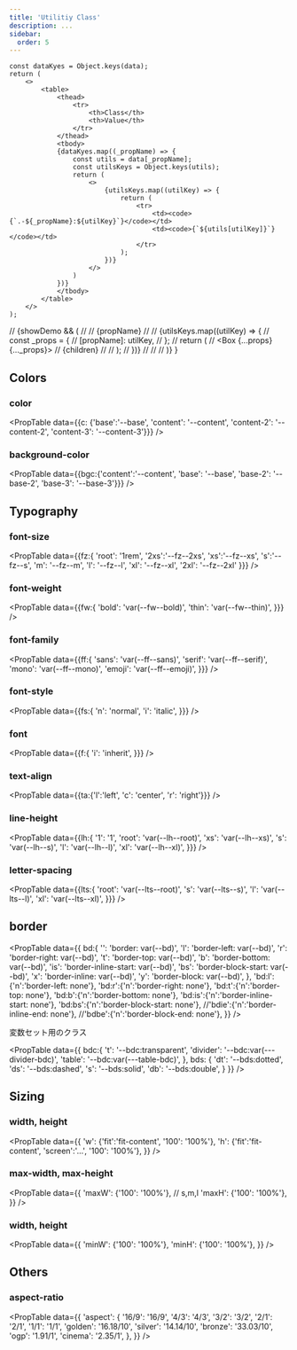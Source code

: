 ```yaml
---
title: 'Utilitiy Class'
description: ...
sidebar:
  order: 5
---
```



	const dataKyes = Object.keys(data);
	return (
		<>
			<table>
				<thead>
					<tr>
						<th>Class</th>
						<th>Value</th>
					</tr>
				</thead>
				<tbody>
				{dataKyes.map((_propName) => {
					const utils = data[_propName];
					const utilsKeys = Object.keys(utils);
					return (
						<>
							{utilsKeys.map((utilKey) => {
								return (
									<tr>
										<td><code>{`.-${_propName}:${utilKey}`}</code></td>
										<td><code>{`${utils[utilKey]}`}</code></td>
									</tr>
								);
							})}
						</>
					)
				})}
				</tbody>
			</table>
		</>
	);

// 				{showDemo && (
// 				<Preview>
// 					<PreviewTitle>{propName}</PreviewTitle>
// 					<PreviewArea>
// 					{utilsKeys.map((utilKey) => {
// 						const _props = {
// 							[propName]: utilKey,
// 						};
// 						return (
// 							<Box {...props} {..._props}>
// 								{children}
// 							</Box>
// 						);
// 					})}
// 					</PreviewArea>
// 				</Preview>
// 			)}
}


## Colors

### color

<PropTable
	data={{c: {'base':'--base', 'content': '--content', 'content-2': '--content-2', 'content-3': '--content-3'}}}
/>

### background-color

<PropTable
	data={{bgc:{'content':'--content', 'base': '--base', 'base-2': '--base-2', 'base-3': '--base-3'}}}
/>



## Typography

### font-size

<PropTable
	data={{fz:{
		'root': '1rem',
		'2xs':'--fz--2xs',
		'xs':'--fz--xs',
		's':'--fz--s',
		'm': '--fz--m',
		'l': '--fz--l',
		'xl': '--fz--xl',
		'2xl': '--fz--2xl'
	}}}
/>

### font-weight
<PropTable
	data={{fw:{
		'bold': 'var(--fw--bold)',
		'thin': 'var(--fw--thin)',
	}}}
/>


### font-family
<PropTable
	data={{ff:{
		'sans': 'var(--ff--sans)',
		'serif': 'var(--ff--serif)',
		'mono': 'var(--ff--mono)',
		'emoji': 'var(--ff--emoji)',
	}}}
/>

### font-style
<PropTable
	data={{fs:{
		'n': 'normal',
		'i': 'italic',
	}}}
/>

### font
<PropTable
	data={{f:{
		'i': 'inherit',
	}}}
/>

### text-align
<PropTable
	data={{ta:{'l':'left', 'c': 'center', 'r': 'right'}}}
/>


### line-height

<PropTable
	data={{lh:{
		'1': '1',
		'root': 'var(--lh--root)',
		'xs': 'var(--lh--xs)',
		's': 'var(--lh--s)',
		'l': 'var(--lh--l)',
		'xl': 'var(--lh--xl)',
	}}}
/>

### letter-spacing

<PropTable
	data={{lts:{
		'root': 'var(--lts--root)',
		's': 'var(--lts--s)',
		'l': 'var(--lts--l)',
		'xl': 'var(--lts--xl)',
	}}}
/>



## border


<PropTable
	data={{
		bd:{
			'': 'border: var(--bd)',
			'l': 'border-left: var(--bd)',
			'r': 'border-right: var(--bd)',
			't': 'border-top: var(--bd)',
			'b': 'border-bottom: var(--bd)',
			'is': 'border-inline-start: var(--bd)',
			'bs': 'border-block-start: var(--bd)',
			'x': 'border-inline: var(--bd)',
			'y': 'border-block: var(--bd)',
		},
		'bd:l':{'n':'border-left: none'},
		'bd:r':{'n':'border-right: none'},
		'bd:t':{'n':'border-top: none'},
		'bd:b':{'n':'border-bottom: none'},
		'bd:is':{'n':'border-inline-start: none'},
		'bd:bs':{'n':'border-block-start: none'},
		//'bdie':{'n':'border-inline-end: none'},
		//'bdbe':{'n':'border-block-end: none'},
	}}
/>

変数セット用のクラス

<PropTable
	data={{
		bdc:{
			't': '--bdc:transparent',
			'divider': '--bdc:var(---divider-bdc)',
			'table': '--bdc:var(---table-bdc)',
		},
		bds: {
			'dt': '--bds:dotted',
			'ds': '--bds:dashed',
			's': '--bds:solid',
			'db': '--bds:double',
		}
	}}
/>


## Sizing

### width, height

<PropTable
	data={{
		'w': {'fit':'fit-content', '100': '100%'},
		'h': {'fit':'fit-content', 'screen':'...', '100': '100%'},
	}}
/>


### max-width, max-height

<PropTable
	data={{
		'maxW': {'100': '100%'}, // s,m,l
		'maxH': {'100': '100%'},
	}}
/>


### width, height

<PropTable
	data={{
		'minW': {'100': '100%'},
		'minH': {'100': '100%'},
	}}
/>


## Others

### aspect-ratio

<PropTable
	data={{
		'aspect': {
			'16/9': '16/9',
			'4/3': '4/3',
			'3/2': '3/2',
			'2/1': '2/1',
			'1/1': '1/1',
			'golden': '16.18/10',
			'silver': '14.14/10',
			'bronze': '33.03/10',
			'ogp': '1.91/1',
			'cinema': '2.35/1',
		},
	}}
/>
